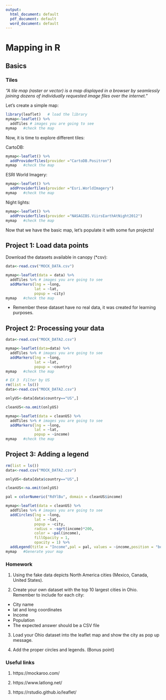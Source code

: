 ```yaml
---
output:
  html_document: default
  pdf_document: default
  word_document: default
---
```

# Mapping in R {#week6}

## Basics

### Tiles

_"A tile map (raster or vector) is a map displayed in a browser by seamlessly joining dozens of individually requested image files over the internet."_

Let's create a simple map:

```r
library(leaflet)   # load the library
mymap<-leaflet() %>%
  addTiles # images you are going to see
mymap   #check the map
```

Now, it is time to explore different tiles:

CartoDB:

```r
mymap<-leaflet() %>%
  addProviderTiles(provider ="CartoDB.Positron")
mymap   #check the map
```

ESRI World Imagery:

```r
mymap<-leaflet() %>%
  addProviderTiles(provider ="Esri.WorldImagery")
mymap   #check the map
```

Night lights:

```r
mymap<-leaflet() %>%
  addProviderTiles(provider ="NASAGIBS.ViirsEarthAtNight2012")
mymap   #check the map
```

Now that we have the basic map, let's populate it with some fun projects!

## Project 1: Load data points

Download the datasets available in canopy (*csv):

```r
data<-read.csv("MOCK_DATA.csv")

mymap<-leaflet(data = data) %>%
  addTiles %>% # images you are going to see
  addMarkers(lng = ~long,
             lat = ~lat,
             popup = ~city)
mymap   #check the map
```

* Remember these dataset have no real data, it was created for learning purposes.

## Project 2: Processing your data

```r
data<-read.csv("MOCK_DATA2.csv")

mymap<-leaflet(data=data) %>%
  addTiles %>% # images you are going to see
  addMarkers(lng = ~long,
             lat = ~lat,
             popup = ~country)
mymap   #check the map

# EX 3  Filter by US
rm(list = ls())
data<-read.csv("MOCK_DATA2.csv")

onlyUS<-data[data$country=="US",]

cleanUS<-na.omit(onlyUS)

mymap<-leaflet(data = cleanUS) %>%
  addTiles %>% # images you are going to see
  addMarkers(lng = ~long,
             lat = ~lat,
             popup = ~income)
mymap   #check the map
```

## Project 3: Adding a legend

```r
rm(list = ls())
data<-read.csv("MOCK_DATA2.csv")

onlyUS<-data[data$country=="US",]

cleanUS<-na.omit(onlyUS)

pal = colorNumeric("RdYlBu", domain = cleanUS$income)

mymap<-leaflet(data = cleanUS) %>%
  addTiles %>% # images you are going to see
  addCircles(lng = ~long,
             lat = ~lat,
             popup = ~city,
             radius = ~sqrt(income)*200,
             color = ~pal(income),
             fillOpacity = 1,
             opacity = 1) %>%
  addLegend(title = "Income",pal = pal, values = ~income,position = "bottomright") 
mymap   #Generate your map
```

### Homework

1. Using the fake data depicts North America cities (Mexico, Canada, United States).

2. Create your own dataset with the top 10 largest cities in Ohio. Remember to include for each city:
+ City name
+ lat and long coordinates 
+ Income
+ Population
+ The expected answer should be a CSV file

3. Load your Ohio dataset into the leaflet map and show the city as pop up message.

4. Add the proper circles and legends. (Bonus point)
  
### Useful links

1. https://mockaroo.com/

2. https://www.latlong.net/

3. https://rstudio.github.io/leaflet/
